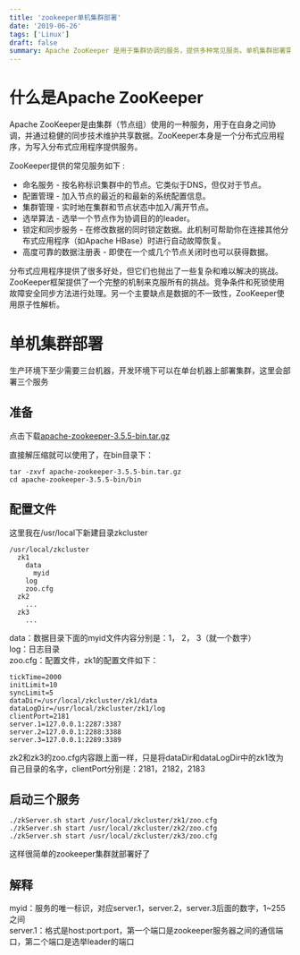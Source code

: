 ```yaml
---
title: 'zookeeper单机集群部署'
date: '2019-06-26'
tags: ['Linux']
draft: false
summary: Apache ZooKeeper 是用于集群协调的服务，提供多种常见服务。单机集群部署需准备、配置文件（在 /usr/local 下新建 zkcluster 目录及相关文件），然后启动三个服务（./zkServer.sh start 对应配置文件），myid 为服务唯一标识，server 格式包含通信和选举端口。 
---
```


# 什么是Apache ZooKeeper
Apache ZooKeeper是由集群（节点组）使用的一种服务，用于在自身之间协调，并通过稳健的同步技术维护共享数据。ZooKeeper本身是一个分布式应用程序，为写入分布式应用程序提供服务。

ZooKeeper提供的常见服务如下 :
* 命名服务 - 按名称标识集群中的节点。它类似于DNS，但仅对于节点。  
* 配置管理 - 加入节点的最近的和最新的系统配置信息。  
* 集群管理 - 实时地在集群和节点状态中加入/离开节点。  
* 选举算法 - 选举一个节点作为协调目的的leader。  
* 锁定和同步服务 - 在修改数据的同时锁定数据。此机制可帮助你在连接其他分布式应用程序（如Apache HBase）时进行自动故障恢复。  
* 高度可靠的数据注册表 - 即使在一个或几个节点关闭时也可以获得数据。  

分布式应用程序提供了很多好处，但它们也抛出了一些复杂和难以解决的挑战。ZooKeeper框架提供了一个完整的机制来克服所有的挑战。竞争条件和死锁使用故障安全同步方法进行处理。另一个主要缺点是数据的不一致性，ZooKeeper使用原子性解析。

# 单机集群部署
生产环境下至少需要三台机器，开发环境下可以在单台机器上部署集群，这里会部署三个服务

## 准备
点击下载[apache-zookeeper-3.5.5-bin.tar.gz](https://www-eu.apache.org/dist/zookeeper/zookeeper-3.5.5/apache-zookeeper-3.5.5-bin.tar.gz)

直接解压缩就可以使用了，在bin目录下：
```
tar -zxvf apache-zookeeper-3.5.5-bin.tar.gz
cd apache-zookeeper-3.5.5-bin/bin
```

## 配置文件
这里我在/usr/local下新建目录zkcluster
```
/usr/local/zkcluster
  zk1
    data
      myid    
    log
    zoo.cfg
  zk2
    ...
  zk3
    ...
```
data：数据目录下面的myid文件内容分别是：1， 2， 3（就一个数字）  
log：日志目录  
zoo.cfg：配置文件，zk1的配置文件如下：
```
tickTime=2000
initLimit=10
syncLimit=5
dataDir=/usr/local/zkcluster/zk1/data
dataLogDir=/usr/local/zkcluster/zk1/log
clientPort=2181
server.1=127.0.0.1:2287:3387
server.2=127.0.0.1:2288:3388
server.3=127.0.0.1:2289:3389
```
zk2和zk3的zoo.cfg内容跟上面一样，只是将dataDir和dataLogDir中的zk1改为自己目录的名字，clientPort分别是：2181，2182，2183

## 启动三个服务
```
./zkServer.sh start /usr/local/zkcluster/zk1/zoo.cfg
./zkServer.sh start /usr/local/zkcluster/zk2/zoo.cfg
./zkServer.sh start /usr/local/zkcluster/zk3/zoo.cfg
```
这样很简单的zookeeper集群就部署好了

## 解释
myid：服务的唯一标识，对应server.1，server.2，server.3后面的数字，1~255之间  
server.1：格式是host:port:port，第一个端口是zookeeper服务器之间的通信端口，第二个端口是选举leader的端口
